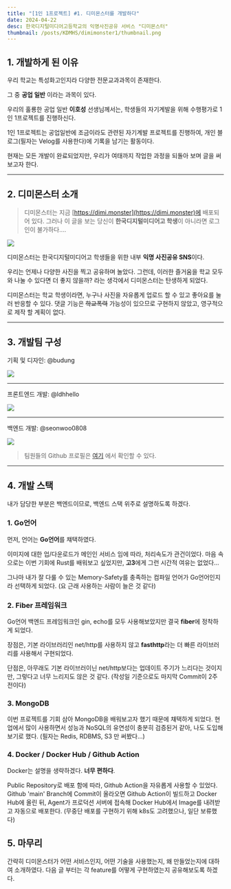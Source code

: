```yaml
---
title: "[1인 1프로젝트] #1. 디미몬스터를 개발하다"
date: 2024-04-22
desc: 한국디지털미디어고등학교의 익명사진공유 서비스 "디미몬스터"
thumbnail: /posts/KDMHS/dimimonster1/thumbnail.png
---
```


## 1. 개발하게 된 이유

우리 학교는 특성화고인지라 다양한 전문교과과목이 존재한다.

그 중 **공업 일반** 이라는 과목이 있다.

우리의 훌룡한 공업 일반 **이호성** 선생님께서는, 학생들의 자기계발을 위해 수행평가로 1인 1프로젝트를 진행하신다.

1인 1프로젝트는 공업일반에 조금이라도 관련된 자기계발 프로젝트를 진행하여,
개인 블로그(필자는 Velog를 사용한다)에 기록을 남기는 활동이다.

현재는 모든 개발이 완료되었지만, 우리가 여태까지 작업한 과정을 되돌아 보며 글을 써보고자 한다.

---

## 2. 디미몬스터 소개

> 디미몬스터는 지금 [https://dimi.monster](https://dimi.monster)에 배포되어 있다.
> 그러나 이 글을 보는 당신이 **한국디지털미디어고 학생**이 아니라면 로그인이 불가하다....

<img src="/posts/KDMHS/dimimonster1/1.png" />

디미몬스터는 한국디지털미디어고 학생들을 위한 내부 **익명 사진공유 SNS**이다.

우리는 언제나 다양한 사진을 찍고 공유하며 놀았다.
그런데, 이러한 즐거움을 학교 모두와 나눌 수 있다면 더 좋지 않을까? 라는 생각에서 디미몬스터는 탄생하게 되었다.

디미몬스터는 학교 학생이라면, 누구나 사진을 자유롭게 업로드 할 수 있고 좋아요를 눌러 반응할 수 있다.
댓글 기능은 ~~학교폭력~~ 가능성이 있으므로 구현하지 않았고, 영구적으로 제작 할 계획이 없다.

---

## 3. 개발팀 구성

기획 및 디자인: @budung

<img src="/posts/KDMHS/dimimonster1/2.png" />

---

프론트엔드 개발: @ldhhello

<img src="/posts/KDMHS/dimimonster1/3.png" />

---

백엔드 개발: @seonwoo0808

<img src="/posts/KDMHS/dimimonster1/4.png" />

> 팀원들의 Github 프로필은 [여기](https://github.com/orgs/Dimi-Monster/people) 에서 확인할 수 있다.

---

## 4. 개발 스택

내가 담당한 부분은 백엔드이므로, 백엔드 스택 위주로 설명하도록 하겠다.

### 1. Go언어

먼저, 언어는 **Go언어**를 챼택하였다.

이미지에 대한 업/다운로드가 메인인 서비스 임에 따라, 처리속도가 관건이었다.
마음 속으로는 이번 기회에 Rust를 배워보고 싶었지만, **고3**에게 그런 시간적 여유는 없었다...

그나마 내가 잘 다룰 수 있는 Memory-Safety를 충족하는 컴파일 언어가 Go언어인지라 선택하게 되었다. (요 근래 사용하는 사람이 늘은 것 같다)

### 2. Fiber 프레임워크

Go언어 백엔드 프레임워크인 gin, echo를 모두 사용해보았지만 결국 **fiber**에 정착하게 되었다.

장점은, 기본 라이브러리인 net/http를 사용하지 않고 **fasthttp**라는 더 빠른 라이브러리를 사용해서 구현되었다.

단점은, 아무래도 기본 라이브러이닌 net/http보다는 업데이트 주기가 느리다는 것이지만, 그렇다고 너무 느리지도 않은 것 같다. (작성일 기준으로도 마지막 Commit이 2주 전이다)

### 3. MongoDB

이번 프로젝트를 기회 삼아 MongoDB을 배워보고자 했기 때문에 챼택하게 되었다.
현업에서 많이 사용하면서 성능과 NoSQL의 유연성이 충분히 검증된거 같아, 나도 도입해보기로 했다.
(필자는 Redis, RDBMS, S3 만 써봤다...)

### 4. Docker / Docker Hub / Github Action

Docker는 설명을 생략하겠다. **너무 편하다**.

Public Repository로 배포 함에 따라, Github Action을 자유롭게 사용할 수 있었다.
Github 'main' Branch에 Commit이 올라오면 Github Action이 빌드하고 Docker Hub에 올린 뒤, Agent가 프로덕션 서버에 접속해 Docker Hub에서 Image를 내려받고 자동으로 배포한다.
(무중단 배포를 구현하기 위해 k8s도 고려했으나, 일단 보류했다)

## 5. 마무리

간략히 디미몬스터가 어떤 서비스인지, 어떤 기술을 사용했는지, 왜 만들었는지에 대하여 소개하였다.
다음 글 부터는 각 feature를 어떻게 구현하였는지 공유해보도록 하겠다.
